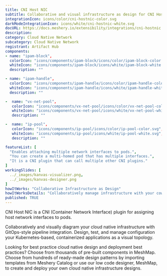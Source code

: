 ```yaml
---
title: CNI Host NIC
subtitle: Collaborative and visual infrastructure as design for CNI Host NIC
integrationIcon: icons/color/cni-hostnic-color.svg
darkModeIntegrationIcon: icons/white/cni-hostnic-white.svg
docURL: https://docs.meshery.io/extensibility/integrations/cni-hostnic
description: 
category: Cloud Native Network
subcategory: Cloud Native Network
registrant: Artifact Hub
components: 
- name: "ipam-block",
  colorIcon: "icons/components/ipam-block/icons/color/ipam-block-color.svg",
  whiteIcon: "icons/components/ipam-block/icons/white/ipam-block-white.svg",
  description: ""

- name: "ipam-handle",
  colorIcon: "icons/components/ipam-handle/icons/color/ipam-handle-color.svg",
  whiteIcon: "icons/components/ipam-handle/icons/white/ipam-handle-white.svg",
  description: ""

-  name: "vx-net-pool",
   colorIcon: "icons/components/vx-net-pool/icons/color/vx-net-pool-color.svg",
   whiteIcon: "icons/components/vx-net-pool/icons/white/vx-net-pool-white.svg",
   description: ""

-  name: "ip-pool",
   colorIcon: "icons/components/ip-pool/icons/color/ip-pool-color.svg",
   whiteIcon: "icons/components/ip-pool/icons/white/ip-pool-white.svg",
   description: ""

featureList: [
  "Enables attaching multiple network interfaces to pods.",
  "You can create a multi-homed pod that has multiple interfaces.",
  "It is a CNI plugin that can call multiple other CNI plugins."
]
workingSlides: [
  ../_images/kanvas-visualizer.png,
  ../_images/kanvas-designer.png
]
howItWorks: "Collaborative Infrastructure as Design"
howItWorksDetails: "Collaboratively manage infrastructure with your coworkers synchronously sharing the same designs."
published: TRUE
---
```

<p>
CNI Host NIC is a CNI (Container Network Interface) plugin for assigning host network interfaces to pods.
</p>
<p>
    Collaboratively and visually diagram your cloud native infrastructure with GitOps-style pipeline integration. Design, test, and manage configuration your Kubernetes-based, containerized applications as a visual topology.
</p>
<p>
    Looking for best practice cloud native design and deployment best practices? Choose from thousands of pre-built components in MeshMap. Choose from hundreds of ready-made design patterns by importing templates from Meshery Catalog or use our low code designer, MeshMap, to create and deploy your own cloud native infrastructure designs.
</p>

